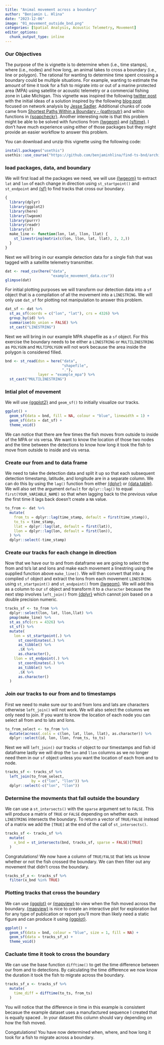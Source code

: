 ```yaml
---
title: "Animal movement across a boundary"
author: "Benjamin L. Hlina"
date: "2023-12-06"
image: "01_movement_outside_bnd.png"
categories: [Spatial Analysis, Acoustic Telemetry, Movement]
editor_options: 
  chunk_output_type: inline
---
```


### Our Objectives

The purpose of the is vignette is to determine when (i.e., time stamps), where (i.e., nodes) and how long, an animal takes to cross a boundary (i.e., line or polygon). The rational for wanting to determine time spent crossing a boundary could be multiple situations. For example, wanting to estimate the amount of time it took for a fish to migrate into or out of a marine protected area (MPA) using satellite or acoustic telemetry or a commercial fishing zone in Lake Michigan. This vignette was inspired the following [twitter post](https://twitter.com/spoonbill_hank/status/1731742735453880428) with the initial ideas of a solution inspired by the following [blog post](https://www.jessesadler.com/post/network-analysis-with-r/) focused on network analysis by [Jesse Sadler](https://www.jessesadler.com/). Additional chunks of code came from [Shortest Paths Within a Boundary - {pathroutr}](https://blog.benjaminhlina.com/posts/post-with-code/shortest-path-pathroutr/shortest_path_example_pathroutr.html) and within functions in [{soapcheckr}](https://github.com/dill/soapcheckr). Another interesting note is that this problem might be able to be solved with functions from [{lwgeom}](https://r-spatial.github.io/lwgeom/) and [{sftime}](https://r-spatial.github.io/sftime/). I don't have much experience using either of those packages but they might provide an easier workflow to answer this problem. 


You can download and unzip this vignette using the following code:

```r
install.packages("usethis")
usethis::use_course("https://github.com/benjaminhlina/find-ts-bnd/archive/refs/heads/master.zip")
```


### load packages, data, and boundary 

We will first load all the packages we need, we will use [{lwgeom}](https://r-spatial.github.io/lwgeom/) to extract `lat` and `lon` of each change in direction using `st_startpoint()` and `st_endpoint` and [{sf}](https://r-spatial.github.io/sf/) to find tracks that cross our boundary. 

```r
{
  library(dplyr)
  library(ggplot2)
  library(here)
  library(lwgeom)
  library(purrr)
  library(readr)
  library(sf)
  make_line <- function(lon, lat, llon, llat) {
    st_linestring(matrix(c(lon, llon, lat, llat), 2, 2,))
  }
}
```

Next we will bring in our example detection data for a single fish that was tagged with a satellite telemetry transmitter.

```r
dat <- read_csv(here("data", 
                     "example_movement_data.csv"))
glimpse(dat)
```

For initial plotting purposes we will transform our detection data into a `sf` object that is a compilation of all the movement into a `LINESTRING`. We will only use `dat_sf` for plotting not manipulation to answer this problem. 

```r
dat_sf <- dat %>% 
  st_as_sf(coords = c("lon", "lat"), crs = 4326) %>% 
  group_by(id) %>% 
  summarise(do_union = FALSE) %>% 
  st_cast("LINESTRING")
```

Next we will bring in our example MPA shapefile as a `sf` object. For this exercise the boundary needs to be either a `LINESTRING` or `MULTILINESTRING` as `POLYGON` and `MULTIPOLYGON` will not work because the area inside the polygon is considered filled. 

```r
bnd <- st_read(dsn = here("data", 
                          "shapefile", 
                          "."), 
               layer = "example_mpa") %>% 
  st_cast("MULTILINESTRING")
```

### Intial plot of movement 

We will use [{ggplot2}](https://ggplot2.tidyverse.org/reference/ggplot.html) and `geom_sf()` to initially visualize our tracks. 

```r
ggplot() + 
  geom_sf(data = bnd, fill = NA, colour = "blue", linewidth = 1) + 
  geom_sf(data = dat_sf) + 
  theme_void()
```

We can notice that there are few times the fish moves from outside to inside of the MPA or vis versa. We want to know the location of those two nodes and the time between the detections to know how long it took the fish to move from outside to inside and vis versa.

### Create our from and to data frame     

We need to take the detection data and split it up so that each subsequent detection timestamp, latitude, and longitude are in a separate column. We can do this by using the `lag()` function from either [{dplyr}](https://dplyr.tidyverse.org/) or [{data.table}](https://rdatatable.gitlab.io/data.table/). We will also set the argument `default` for `dplyr::lag()` to equal `first(YOUR_VARIABLE_NAME)` so that when lagging back to the previous value the first time it lags back doesn't create a `NA` value. 

```r
to_from <- dat %>% 
  mutate(
    from_ts = dplyr::lag(time_stamp, default = first(time_stamp)),
    to_ts = time_stamp,
    llat = dplyr::lag(lat, default = first(lat)),
    llon = dplyr::lag(lon, default = first(lon)),
  ) %>% 
  dplyr::select(-time_stamp)
```

### Create our tracks for each change in direction 

Now that we have our to and from dataframe we are going to select the from and to's lat and lons and make each movement a linestring using the supplied function above `make_line()`. We will then convert that into a complied `sf` object and extract the lons from each movement `LINESTRING` using `st_startpoint()` and `st_endpoint()` from [{lwgeom}](https://r-spatial.github.io/lwgeom/). We will add this as a column to our `sf` object and transform it to a `character` because the next step involves `left_join()` from [{dplyr}](https://dplyr.tidyverse.org/) which cannot join based on a double precision numeric. 

```r
tracks_sf <- to_from %>%
  dplyr::select(lon, lat, llon,llat) %>% 
  pmap(make_line) %>%
  st_as_sfc(crs = 4326) %>%
  st_sf() %>% 
  mutate(
    lon = st_startpoint(.) %>%
      st_coordinates(.) %>%
      as_tibble() %>%
      .$X %>% 
      as.character(),
    llon = st_endpoint(.) %>%
      st_coordinates(.) %>%
      as_tibble() %>%
      .$X %>% 
      as.character()
  )
```

### Join our tracks to our from and to timestamps 

First we need to make sure our to and from lons and lats are characters otherwise `left_join()` will not work. We will also select the columns we only need to join. If you want to know the location of each node you can select all from and to lats and lons.   
```r
to_from_select <- to_from %>% 
  mutate(across(.cols = c(lon, lat, llon, llat), as.character)) %>% 
  dplyr::select(id, lon, llon, from_ts, to_ts)
```

Next we will `left_join()` our tracks `sf` object to our timestamps and fish id dataframe
lastly we will drop the `lon` and `llon` columns as we no longer need them in our `sf` object unless you want the location of each from and to node. 

```r
tracks_sf <- tracks_sf %>% 
  left_join(to_from_select,
            by = c("lon", "llon")) %>% 
  dplyr::select(-c("lon", "llon"))
```

### Determine the movments that fall outside the boundary 

We can use a `st_intersects()` with the `sparse` argument set to `FALSE`. This will produce a matrix of `TRUE` or `FALSE` depending on whether each `LINESTRING` intersects the boundary. To return a vector of `TRUE/FALSE` instead of a matrix we add the `[TRUE]` at the end of the call of `st_intersects()`.  

```r
tracks_sf <- tracks_sf %>% 
  mutate(
    x_bnd = st_intersects(bnd, tracks_sf, sparse = FALSE)[TRUE]
  )
```

Congratulations! We now have a column of `TRUE/FALSE` that lets us know whether or not the fish crossed the boundary. We can then filter out any movement that didn't cross the boundary. 

```r
tracks_sf_x <- tracks_sf %>% 
  filter(x_bnd %in% TRUE)
```

### Plotting tracks that cross the boundary 

We can use [{ggplot}](https://ggplot2.tidyverse.org/reference/ggplot.html) or [{mapview}](https://r-spatial.github.io/mapview/) to view when the fish moved across the boundary. [{mapview}](https://r-spatial.github.io/mapview/) is nice to create an interactive plot for exploration but for any type of publication or report you'll more than likely need a static figure and can produce it using [{ggplot}](https://ggplot2.tidyverse.org/reference/ggplot.html). 

```r
ggplot() + 
  geom_sf(data = bnd, colour = "blue", size = 1, fill = NA) + 
  geom_sf(data = tracks_sf_x) +
  theme_void()
```

### Cacluate time it took to cross the boundary 

We can use the base function `difftime()` to get the time difference between our from and to detections. By calculating the time difference we now know the duration it took the fish to migrate across the boundary. 

```r
tracks_sf_x <- tracks_sf %>% 
  mutate(
    time_diff = difftime(to_ts, from_ts)
  )
```

You will notice that the difference in time in this example is consistent becasue the example dataset uses a manufactured sequence I created that is equally spaced . In your dataset this column should vary depending on how the fish moved. 

Congatulations! You have now determined when, where, and how long it took for a fish to migrate across a boundary. 